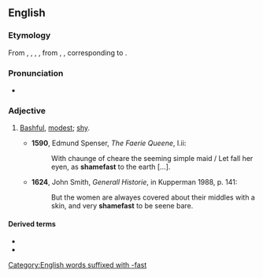 ==English==

===Etymology===
From {{etyl|enm|en}} {{m|enm|shamefast}}, {{m|enm|schamefast}}, {{m|enm|schamfast}}, {{m|enm|sceomefest}}, from {{etyl|ang|en}} {{m|ang|sċeamfæst}}, {{m|ang|scamfæst||modest, shy, bashful}}, corresponding to {{compound|shame|fast|lang=en}}.

===Pronunciation===
* {{a|UK}} {{IPA|/ˈʃeɪmfɑːst/|lang=en}}

===Adjective===
{{en-adj}}

# {{lb|en|archaic}} [[bashful|Bashful]], [[modest]]; [[shy]].
#* '''1590''', Edmund Spenser, ''The Faerie Queene'', I.ii:
#*: With chaunge of cheare the seeming simple maid / Let fall her eyen, as '''shamefast''' to the earth [...].
#* '''1624''', John Smith, ''Generall Historie'', in Kupperman 1988, p. 141:
#*: But the women are alwayes covered about their middles with a skin, and very '''shamefast''' to be seene bare.

====Derived terms====
* {{l|en|shamefastly}}
* {{l|en|shamefastness}}

[[Category:English words suffixed with -fast]]